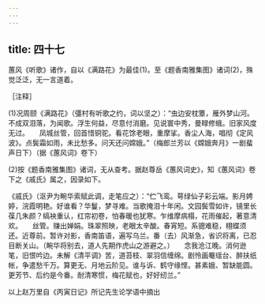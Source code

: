 ```yaml
---
---
---
```

title: 四十七
---




蕙风《听歌》诸作，自以《满路花》为最佳(1)。至《题香南雅集图》诸词(2)，殊觉泛泛，无一言道着。

［注释］

(1)况周颐《满路花》（彊村有听歌之约，词以坚之）：“虫边安枕簟，雁外梦山河。不成双泪落，为闻歌。浮生何益，尽意付消磨。见说寰中秀，曼睩修蛾。旧家风度无过。　　凤城丝管，回首惜铜驼。看花馀老眼，重摩挲。香尘人海，唱彻《定风波》。点鬓霜如雨，未比愁多。问天还问嫦娥。”（梅郎兰芳以《嫦娥奔月》一剧蜚声日下）（据《蕙风词》卷下）

(2)按《题香南雅集图》诸词，无从查考。据赵尊岳《蕙风词史》，知《蕙风词》卷下之《戚氏》属之，因录如下。

《戚氏》（沤尹为畹华索赋此调，走笔应之）：“伫飞鸾。萼绿仙子彩云端。影月娉婷，浣霞明艳。好谁看？华鬘，梦寻难。当歌掩泪十年闲。文园鬓雪如许，镜里长葆几朱颜？缟袂重认，红帘初卷，怕春暖也犹寒。乍维摩病榻，花雨催起，著意清欢。　　丝管。赚出婵娟。珠翠照映，老眼太辛酸。春宵短。系骢难稳，栩蝶须还。近尊前。暂许对影，香南笛语，遍写乌兰。番（去）风渐急，省识将离，已忍目断关山。（畹华将别去，道人先期作虎山之游避之。）　　念我沧江晚。消何逊笔，旧恨吟边。未解《清平调》苦，道苔枝、翠羽信缠绵。剧怜画罨瑶台、醉扶纸帐，争遣愁千万。算更无、月地云阶见。谁与诉、鹤守缘悭。甚素娥、暂缺能圆。更芳节、后约是今番。耐清寒惯，梅花赋也，好好纫兰。”

以上赵万里自《丙寅日记》所记先生论学语中摘出